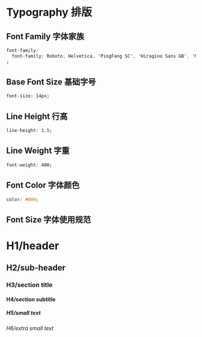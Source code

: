 
<Meta title="03 - Typography 排版" />

# Typography 排版

## Font Family 字体家族

```css
font-family:
  font-family: Roboto, Helvetica, 'PingFang SC', 'Hiragino Sans GB', 'Microsoft YaHei', '微软雅黑', Arial, sans-serif;
;
```

## Base Font Size 基础字号

```css
font-size: 14px;
```

## Line Height 行高

```css
line-height: 1.5;
```

## Line Weight 字重

```css
font-weight: 400;
```

## Font Color 字体颜色

```css
color: #000;
```

## Font Size 字体使用规范

<h1>H1/header</h1>
<h2>H2/sub-header</h2>
<h3>H3/section title</h3>
<h4>H4/section subtitle</h4>
<h5>H5/small text</h5>
<h6>H6/extra small text</h6>
